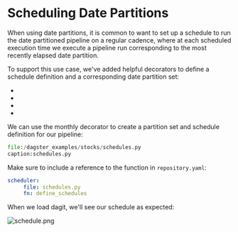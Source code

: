 
# Scheduling Date Partitions

When using date partitions, it is common to want to set up a schedule to
run the date partitioned pipeline on a regular cadence, where at each
scheduled execution time we execute a pipeline run corresponding to the
most recently elapsed date partition.

To support this use case, we've added helpful decorators to define a
schedule definition and a corresponding date partition set:

- <PyObject module="dagster" object="hourly_schedule" displayText="@hourly_schedule" />
- <PyObject module="dagster" object="daily_schedule" displayText="@daily_schedule" />
- <PyObject module="dagster" object="weekly_schedule" displayText="@weekly_schedule" />
- <PyObject module="dagster" object="monthly_schedule" displayText="@monthly_schedule" />

We can use the monthly decorator to create a partition set and schedule
definition for our pipeline:

```python literalinclude
file:/dagster_examples/stocks/schedules.py
caption:schedules.py
```

Make sure to include a reference to the function in `repository.yaml`:

``` YAML
scheduler:
     file: schedules.py
     fn: define_schedules
```

When we load dagit, we'll see our schedule as expected:

![schedule.png](/assets/images/learn/guides/partitioning/schedule.png)
